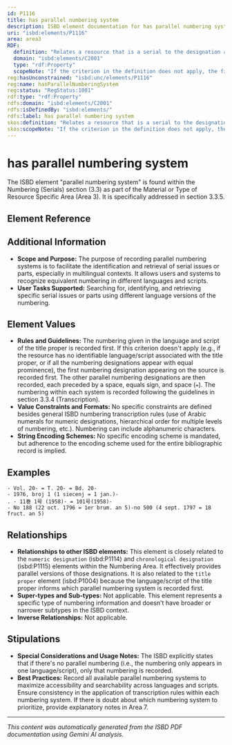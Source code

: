 ```yaml
---
id: P1116
title: has parallel numbering system
description: ISBD element documentation for has parallel numbering system
uri: "isbd:elements/P1116"
area: area3
RDF:
  definition: "Relates a resource that is a serial to the designation appearing in the language and script of the title proper when there are designations in more than one language or script on the issue or part."
  domain: "isbd:elements/C2001"
  type: "rdf:Property"
  scopeNote: "If the criterion in the definition does not apply, the first designation is used. The parallel designations may also be given."
reg:hasUnconstrained: "isbd:unc/elements/P1116"
reg:name: hasParallelNumberingSystem
reg:status: "RegStatus:1001"
rdf:type: "rdf:Property"
rdfs:domain: "isbd:elements/C2001"
rdfs:isDefinedBy: "isbd:elements/"
rdfs:label: has parallel numbering system
skos:definition: "Relates a resource that is a serial to the designation appearing in the language and script of the title proper when there are designations in more than one language or script on the issue or part."
skos:scopeNote: "If the criterion in the definition does not apply, the first designation is used. The parallel designations may also be given."
---
```

# has parallel numbering system

The ISBD element "parallel numbering system" is found within the Numbering (Serials) section (3.3) as part of the Material or Type of Resource Specific Area (Area 3). It is specifically addressed in section 3.3.5.

## Element Reference


<ElementReference frontMatter={frontMatter} />

## Additional Information

- **Scope and Purpose:** The purpose of recording parallel numbering systems is to facilitate the identification and retrieval of serial issues or parts, especially in multilingual contexts. It allows users and systems to recognize equivalent numbering in different languages and scripts.
- **User Tasks Supported:** Searching for, identifying, and retrieving specific serial issues or parts using different language versions of the numbering.


## Element Values

- **Rules and Guidelines:** The numbering given in the language and script of the title proper is recorded first. If this criterion doesn't apply (e.g., if the resource has no identifiable language/script associated with the title proper, or if all the numbering designations appear with equal prominence), the first numbering designation appearing on the source is recorded first. The other parallel numbering designations are then recorded, each preceded by a space, equals sign, and space (` = `).  The numbering within each system is recorded following the guidelines in section 3.3.4 (Transcription).
- **Value Constraints and Formats:**  No specific constraints are defined besides general ISBD numbering transcription rules (use of Arabic numerals for numeric designations, hierarchical order for multiple levels of numbering, etc.). Numbering can include alphanumeric characters.
- **String Encoding Schemes:** No specific encoding scheme is mandated, but adherence to the encoding scheme used for the entire bibliographic record is implied.


## Examples
```
- Vol. 20- = T. 20- = Bd. 20-
- 1976, broj 1 (1 siecenj = 1 jan.)-
. - 11巻 1号 (1958)- = 101号(1958)-
- No 188 (22 oct. 1796 = 1er brum. an 5)-no 500 (4 sept. 1797 = 18 fruct. an 5)
```


## Relationships

- **Relationships to other ISBD elements:** This element is closely related to the `numeric designation` (isbd:P1114) and `chronological designation` (isbd:P1115) elements within the Numbering Area. It effectively provides parallel versions of those designations.  It is also related to the `title proper` element (isbd:P1004) because the language/script of the title proper informs which parallel numbering system is recorded first.
- **Super-types and Sub-types:**  Not applicable. This element represents a specific type of numbering information and doesn't have broader or narrower subtypes in the ISBD context.
- **Inverse Relationships:** Not applicable.


## Stipulations

- **Special Considerations and Usage Notes:**  The ISBD explicitly states that if there's no parallel numbering (i.e., the numbering only appears in one language/script), only that numbering is recorded.
- **Best Practices:** Record all available parallel numbering systems to maximize accessibility and searchability across languages and scripts. Ensure consistency in the application of transcription rules within each numbering system. If there is doubt about which numbering system to prioritize, provide explanatory notes in Area 7.


---

*This content was automatically generated from the ISBD PDF documentation using Gemini AI analysis.*
